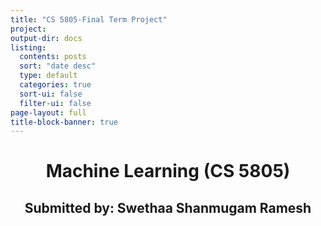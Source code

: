 ```yaml
---
title: "CS 5805-Final Term Project"
project:
output-dir: docs
listing:
  contents: posts
  sort: "date desc"
  type: default
  categories: true
  sort-ui: false
  filter-ui: false
page-layout: full
title-block-banner: true
---
```


```{=html}
<h1 style="text-align:center">Machine Learning (CS 5805) </h1>
<h2 style="text-align:center">Submitted by: Swethaa Shanmugam Ramesh</h2>
```
